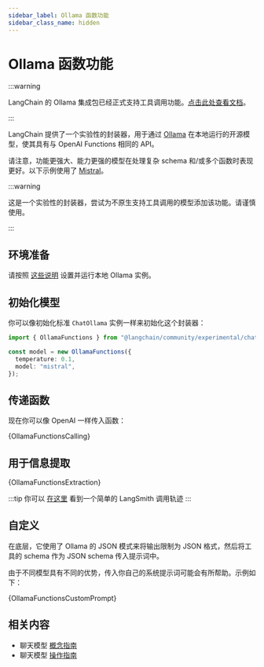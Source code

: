 ```yaml
---
sidebar_label: Ollama 函数功能
sidebar_class_name: hidden
---
```


# Ollama 函数功能

:::warning

LangChain 的 Ollama 集成包已经正式支持工具调用功能。[点击此处查看文档](/docs/integrations/chat/ollama#tools)。

:::

LangChain 提供了一个实验性的封装器，用于通过 [Ollama](https://github.com/jmorganca/ollama) 在本地运行的开源模型，使其具有与 OpenAI Functions 相同的 API。

请注意，功能更强大、能力更强的模型在处理复杂 schema 和/或多个函数时表现更好。以下示例使用了 [Mistral](https://ollama.ai/library/mistral)。

:::warning

这是一个实验性的封装器，尝试为不原生支持工具调用的模型添加该功能。请谨慎使用。

:::

## 环境准备

请按照 [这些说明](https://github.com/jmorganca/ollama) 设置并运行本地 Ollama 实例。

## 初始化模型

你可以像初始化标准 `ChatOllama` 实例一样来初始化这个封装器：

```typescript
import { OllamaFunctions } from "@langchain/community/experimental/chat_models/ollama_functions";

const model = new OllamaFunctions({
  temperature: 0.1,
  model: "mistral",
});
```

## 传递函数

现在你可以像 OpenAI 一样传入函数：


<CodeBlock language="typescript">{OllamaFunctionsCalling}</CodeBlock>

## 用于信息提取


<CodeBlock language="typescript">{OllamaFunctionsExtraction}</CodeBlock>

:::tip
你可以 [在这里](https://smith.langchain.com/public/74692bfc-0224-4221-b187-ddbf20d7ecc0/r) 看到一个简单的 LangSmith 调用轨迹
:::

## 自定义

在底层，它使用了 Ollama 的 JSON 模式来将输出限制为 JSON 格式，然后将工具的 schema 作为 JSON schema 传入提示词中。

由于不同模型具有不同的优势，传入你自己的系统提示词可能会有所帮助。示例如下：


<CodeBlock language="typescript">{OllamaFunctionsCustomPrompt}</CodeBlock>

## 相关内容

- 聊天模型 [概念指南](/docs/concepts/chat_models)
- 聊天模型 [操作指南](/docs/how_to/#chat-models)